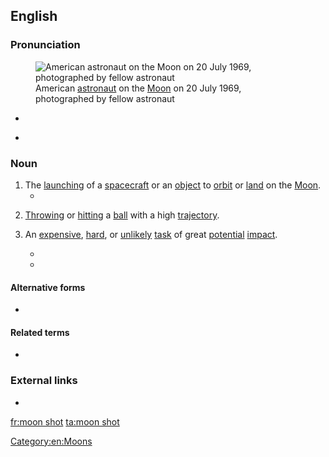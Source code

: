 {{also|moonshot}}
==English==
{{was wotd|2017|July|20}}

===Pronunciation===
[[File:Aldrin Apollo 11 (jha).jpg|thumb|American [[astronaut]] {{w|Buzz Aldrin}} on the [[Moon]] on 20 July 1969, photographed by fellow astronaut {{w|Neil A. Armstrong}}]]

* {{a|RP}} {{IPA|/ˈmuːn ʃɒt/|lang=en}}
* {{a|GA}} {{IPA|/ˈmuːn ʃɑt/|lang=en}}

===Noun===
{{en-noun}}

# The [[launching]] of a [[spacecraft]] or an [[object#Noun|object]] to [[orbit#Verb|orbit]] or [[land#Verb|land]] on the [[Moon]].
#* {{quote-journal|author=Samantha Masunaga|author2=Russ Mitchell|title=SpaceX plans to send two private astronauts to circle the moon&nbsp;– on their own dime|newspaper=Los Angeles Times|url=http://www.latimes.com/business/la-fi-spacex-announcement-20170227-story.html|archiveurl=https://web-beta.archive.org/web/20170406064522/http://www.latimes.com/business/la-fi-spacex-announcement-20170227-story.html|archivedate=6 April 2017|date=27 February 2017|passage=The weeklong '''moon shot''' would make a close flyby of the moon’s surface, “go quite a bit further out into deep space” and then loop back to Earth, Musk said. The spacecraft will not try to land on the surface of the moon.}}
# {{lb|en|sports}} [[throw#Verb|Throwing]] or [[hit#Verb|hitting]] a [[ball#Noun|ball]] with a high [[trajectory]].
# {{lb|en|figuratively}} An [[expensive]], [[hard]], or [[unlikely]] [[task#Noun|task]] of great [[potential]] [[impact#Noun|impact]].
#* {{quote-journal|author=Nicky Woolf|title=Alphabet’s revenue up to $21.5bn off the back of mobile and video ads|url=https://www.theguardian.com/technology/2016/jul/28/alphabet-earnings-revenue-up-google-mobile-advertising|archiveurl=https://web.archive.org/web/20170301173403/https://www.theguardian.com/technology/2016/jul/28/alphabet-earnings-revenue-up-google-mobile-advertising|archivedate=1 March 2017|newspaper={{w|The Guardian}}|location=London|date=2016-07-28|passage=Revenue at Alphabet’s Other Bets division&nbsp;– which includes broadband business Google Fiber, home automation products Nest, self-driving cars and X, the research facility that works on "'''moon shot'''" ventures&nbsp;– rose 150% to $185m, while operating losses widened to $859m.}}
#* {{quote-journal|title=Editorial October 11 2016|url=http://www.illawarramercury.com.au/story/4218925/another-victory-in-the-world-war-on-cancer/|archiveurl=https://web.archive.org/web/20161213203318/http://www.illawarramercury.com.au/story/4218925/another-victory-in-the-world-war-on-cancer/|archivedate=13 December 2016|newspaper={{w|Illawarra Mercury}}|location=Wollongong, N.S.W.|date=10 October 2016|passage=In the US, Vice President {{w|Joe Biden}} has been labelled as the "Cancer Advocate in Chief", charged in that country by President [[w:Barack Obama|[Barack] Obama]] with leading the fight to find a cure after losing his son to brain cancer last year. Biden has related the fight to find a cure to the quest to land man on the moon. "I believe that we need a '''moon shot''' in this country to cure cancer," he said.}}

====Alternative forms====
* {{l|en|moonshot}}

====Related terms====
* {{l|en|shoot the moon}}

===External links===
* {{pedia|moonshot|moonshot (disambiguation)}}

[[Category:en:Moons]]

[[fr:moon shot]]
[[ta:moon shot]]